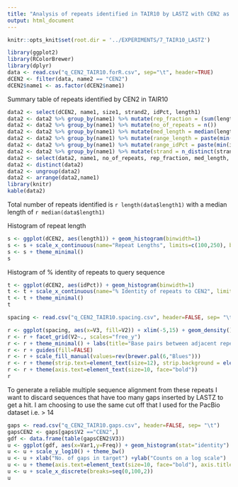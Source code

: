 ```yaml
---
title: "Analysis of repeats identified in TAIR10 by LASTZ with CEN2 as query"
output: html_document
---
```

```r
knitr::opts_knit$set(root.dir = '../EXPERIMENTS/7_TAIR10_LASTZ')
```
```r
library(ggplot2)
library(RColorBrewer)
library(dplyr)
data <- read.csv("q_CEN2_TAIR10.forR.csv", sep="\t", header=TRUE)
dCEN2 <- filter(data, name2 == "CEN2")
dCEN2$name1 <- as.factor(dCEN2$name1)
```

Summary table of repeats identified by CEN2 in TAIR10
```r
data2 <- select(dCEN2, name1, size1, strand2, idPct, length1)
data2 <- data2 %>% group_by(name1) %>% mutate(rep_fraction = (sum(length1)/size1)*100)
data2 <- data2 %>% group_by(name1) %>% mutate(no_of_repeats = n())
data2 <- data2 %>% group_by(name1) %>% mutate(med_length = median(length1)*1.0)
data2 <- data2 %>% group_by(name1) %>% mutate(range_length = paste(min(length1),max(length1),sep="-"))
data2 <- data2 %>% group_by(name1) %>% mutate(range_idPct = paste(min(idPct),max(idPct),sep="-"))
data2 <- data2 %>% group_by(name1) %>% mutate(strand = n_distinct(strand2))
data2 <- select(data2, name1, no_of_repeats, rep_fraction, med_length, range_length, range_idPct, strand)
data2 <- distinct(data2)
data2 <- ungroup(data2)
data2 <- arrange(data2,name1)
library(knitr)
kable(data2)
```

Total number of repeats identified is `r length(data$length1)` with a median length of `r median(data$length1)`

Histogram of repeat length
```r
s <- ggplot(dCEN2, aes(length1)) + geom_histogram(binwidth=1)
s <- s + scale_x_continuous(name="Repeat Lengths", limits=c(100,250), breaks=c(seq(100,250,by=25)))
s <- s + theme_minimal()
s
```

Histogram of % identity of repeats to query sequence
```r
t <- ggplot(dCEN2, aes(idPct)) + geom_histogram(binwidth=1)
t <- t + scale_x_continuous(name="% Identity of repeats to CEN2", limits=c(70,100), breaks=c(seq(70,100,by=5)))
t <- t + theme_minimal()
t
```

```r
spacing <- read.csv("q_CEN2_TAIR10.spacing.csv", header=FALSE, sep= "\t")
```

```r
r <- ggplot(spacing, aes(x=V3, fill=V2)) + xlim(-5,15) + geom_density()
r <- r + facet_grid(V2~., scales="free_y")
r <- r + theme_minimal() + labs(title="Base pairs between adjacent repeats", x="", y="")
r <- r + guides(fill=FALSE) 
r <- r + scale_fill_manual(values=rev(brewer.pal(6,"Blues")))
r <- r + theme(strip.text=element_text(size=12), strip.background = element_rect(fill="grey",size=1))
r <- r + theme(axis.text=element_text(size=10, face="bold"))
r
```

To generate a reliable multiple sequence alignment from these repeats I want to discard sequences that have too many gaps inserted by LASTZ to get a hit. I am choosing to use the same cut off that I used for the PacBio dataset i.e. > 14
```r
gaps <- read.csv("q_CEN2_TAIR10.gaps.csv", header=FALSE, sep= "\t")
gapsCEN2 <- gaps[gaps$V2 =="CEN2",]
gdf <- data.frame(table(gapsCEN2$V3))
u <- ggplot(gdf, aes(x=Var1,y=Freq)) + geom_histogram(stat="identity")
u <- u + scale_y_log10() + theme_bw() 
u <- u + xlab("No. of gaps in target") +ylab("Counts on a log scale")
u <- u + theme(axis.text=element_text(size=10, face="bold"), axis.title=element_text(size=18))
u <- u + scale_x_discrete(breaks=seq(0,100,2))
u
```
